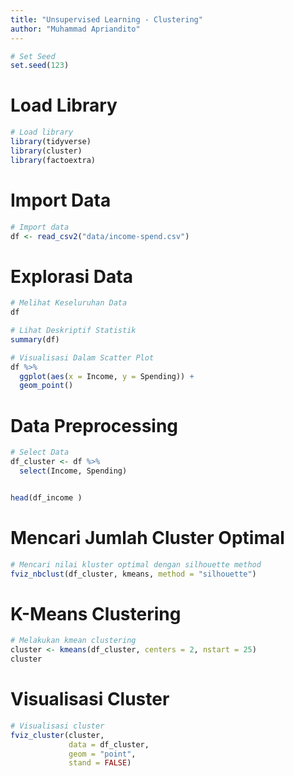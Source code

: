 ```yaml
---
title: "Unsupervised Learning - Clustering"
author: "Muhammad Apriandito"
---
```


```r
# Set Seed
set.seed(123)
```

# Load Library
```r
# Load library
library(tidyverse) 
library(cluster)
library(factoextra)
```

# Import Data
```r
# Import data
df <- read_csv2("data/income-spend.csv")
```

# Explorasi Data
```r
# Melihat Keseluruhan Data
df
```

```r
# Lihat Deskriptif Statistik
summary(df)
```

```r
# Visualisasi Dalam Scatter Plot
df %>%
  ggplot(aes(x = Income, y = Spending)) +
  geom_point()
```

# Data Preprocessing
```r
# Select Data
df_cluster <- df %>%
  select(Income, Spending)


head(df_income )
```

# Mencari Jumlah Cluster Optimal
```r
# Mencari nilai kluster optimal dengan silhouette method
fviz_nbclust(df_cluster, kmeans, method = "silhouette")
```

# K-Means Clustering
```r
# Melakukan kmean clustering
cluster <- kmeans(df_cluster, centers = 2, nstart = 25)
cluster
```

# Visualisasi Cluster
```r
# Visualisasi cluster
fviz_cluster(cluster, 
             data = df_cluster, 
             geom = "point", 
             stand = FALSE)
```

